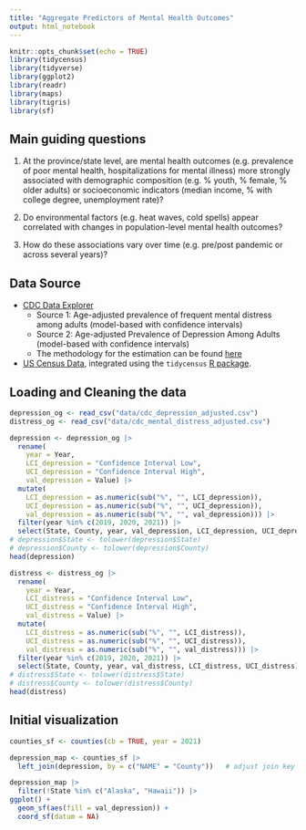 ```yaml
---
title: "Aggregate Predictors of Mental Health Outcomes"
output: html_notebook
---
```



```r
knitr::opts_chunk$set(echo = TRUE)
library(tidycensus)
library(tidyverse)
library(ggplot2)
library(readr)
library(maps)
library(tigris)
library(sf)
```

## Main guiding questions

1. At the province/state level, are mental health outcomes (e.g. prevalence of poor mental health, hospitalizations for mental illness) more strongly associated with demographic composition (e.g. % youth, % female, % older adults) or socioeconomic indicators (median income, % with college degree, unemployment rate)?

2. Do environmental factors (e.g. heat waves, cold spells) appear correlated with changes in population-level mental health outcomes?

3. How do these associations vary over time (e.g. pre/post pandemic or across several years)?



## Data Source

- [CDC Data Explorer](https://ephtracking.cdc.gov/DataExplorer/)
  - Source 1: Age-adjusted prevalence of frequent mental distress among adults (model-based with confidence intervals)
  - Source 2: Age-adjusted Prevalence of Depression Among Adults (model-based with confidence intervals)
  - The methodology for the estimation can be found [here](https://www.cdc.gov/places/methodology/index.html)
- [US Census Data](https://data.census.gov/), integrated using the `tidycensus` [R package](https://walker-data.com/tidycensus/).


## Loading and Cleaning the data

```r
depression_og <- read_csv("data/cdc_depression_adjusted.csv")
distress_og <- read_csv("data/cdc_mental_distress_adjusted.csv")
```


```r
depression <- depression_og |> 
  rename(
    year = Year,
    LCI_depression = "Confidence Interval Low",
    UCI_depression = "Confidence Interval High", 
    val_depression = Value) |>
  mutate(
    LCI_depression = as.numeric(sub("%", "", LCI_depression)),
    UCI_depression = as.numeric(sub("%", "", UCI_depression)),
    val_depression = as.numeric(sub("%", "", val_depression))) |> 
  filter(year %in% c(2019, 2020, 2021)) |> 
  select(State, County, year, val_depression, LCI_depression, UCI_depression)
# depression$State <- tolower(depression$State)
# depression$County <- tolower(depression$County)
head(depression)
```


```r
distress <- distress_og |> 
  rename(
    year = Year,
    LCI_distress = "Confidence Interval Low",
    UCI_distress = "Confidence Interval High", 
    val_distress = Value) |> 
  mutate(
    LCI_distress = as.numeric(sub("%", "", LCI_distress)),
    UCI_distress = as.numeric(sub("%", "", UCI_distress)),
    val_distress = as.numeric(sub("%", "", val_distress))) |> 
  filter(year %in% c(2019, 2020, 2021)) |> 
  select(State, County, year, val_distress, LCI_distress, UCI_distress)
# distress$State <- tolower(distress$State)
# distress$County <- tolower(distress$County)
head(distress)
```




## Initial visualization

```r
counties_sf <- counties(cb = TRUE, year = 2021)
```


```r
depression_map <- counties_sf |>
  left_join(depression, by = c("NAME" = "County"))   # adjust join key!
```



```r
depression_map |> 
  filter(!State %in% c("Alaska", "Hawaii")) |> 
ggplot() +
  geom_sf(aes(fill = val_depression)) + 
  coord_sf(datum = NA)
```










